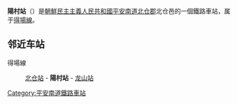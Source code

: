 {{unreferenced|time=2015-01-31T14:00:53+00:00}}
{{朝鮮半島車站資訊
|公司色 = blue
|文字色 = 
|站名 = 陽村站
|圖片 = 
|pxl = 
|圖片說明 =
|前一站 = [[北仓站_(平安南道)|北仓]]
|前一站距離 = 
|後一站距離 = 
|後一站 = [[龙山站_(平安南道)|龙山]]
|所屬路線 = [[得場線|得場線]]
|距離 = 
|起點站 = [[北仓站_(平安南道)|北仓]]
|諺文 = 양촌역
|朝鮮漢字 = 陽村驛
|文觀部式 = 
|馬-賴式 = Yangch'on-yŏk
|副站名 = 
|車站編號 = 
|停站路線數 = 
|所屬公司 = [[朝鮮民主主義人民共和國鐵道省|朝鮮民主主義人民共和國鐵道省]]
|所在地 =[[平安南道|平安南道]][[北仓郡|北仓郡]]北仓邑
|車站構造 = 地面车站
|月台配置 = 
|啟用年月日 =
|廢站年月日 = 
|上下車人次 = 
|統計年度 = 
|轉車 = 
|備註 = 
|全寬備註 = 
}}

'''陽村站'''（{{lang-ko|양촌역}}）是[[朝鮮民主主義人民共和國|朝鮮民主主義人民共和國]][[平安南道|平安南道]][[北仓郡|北仓郡]]北仓邑的一個鐵路車站，属于[[得場線|得場線]]。

==邻近车站==
得場線
:[[北仓站_(平安南道)|北仓站]] - '''陽村站''' - [[龙山站_(平安南道)|龙山站]]

{{朝鲜铁路小作品}}

{{得場線}}

[[Category:平安南道鐵路車站|Category:平安南道鐵路車站]]
